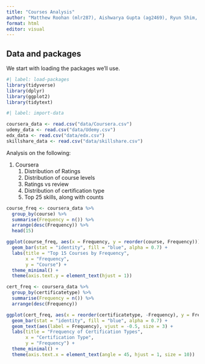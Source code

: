 ```yaml
---
title: "Courses Analysis"
author: "Matthew Roohan (mlr287), Aishwarya Gupta (ag2469), Ryun Shim, Helena Xiong"
format: html
editor: visual
---
```


## Data and packages

We start with loading the packages we'll use.

```r
#| label: load-packages
library(tidyverse)
library(dplyr)
library(ggplot2)
library(tidytext)
```

```r
#| label: import-data

coursera_data <- read.csv("data/Coursera.csv")
udemy_data <- read.csv("data/Udemy.csv")
edx_data <- read.csv("data/edx.csv")
skillshare_data <- read.csv("data/skillshare.csv")
```

Analysis on the following:

1.  Coursera
    1.  Distribution of Ratings
    2.  Distribution of course levels
    3.  Ratings vs review
    4.  Distribution of certification type
    5.  Top 25 skills, along with counts

```r

course_freq <- coursera_data %>%
  group_by(course) %>%
  summarise(Frequency = n()) %>%
  arrange(desc(Frequency)) %>%
  head(15) 

ggplot(course_freq, aes(x = Frequency, y = reorder(course, Frequency))) +
  geom_bar(stat = "identity", fill = "blue", alpha = 0.7) +
  labs(title = "Top 15 Courses by Frequency",
       x = "Frequency",
       y = "Course") +
  theme_minimal() +
  theme(axis.text.y = element_text(hjust = 1))

```

```r
cert_freq <- coursera_data %>%
  group_by(certificatetype) %>%
  summarise(Frequency = n()) %>%
  arrange(desc(Frequency))

ggplot(cert_freq, aes(x = reorder(certificatetype, -Frequency), y = Frequency)) +
  geom_bar(stat = "identity", fill = "blue", alpha = 0.7) +
  geom_text(aes(label = Frequency), vjust = -0.5, size = 3) +  
  labs(title = "Frequency of Certification Types",
       x = "Certification Type",
       y = "Frequency") +
  theme_minimal() +
  theme(axis.text.x = element_text(angle = 45, hjust = 1, size = 10)) 

```
